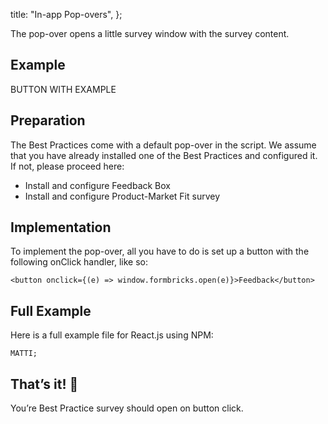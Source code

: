
  title: "In-app Pop-overs",
};

The pop-over opens a little survey window with the survey content.

## Example

BUTTON WITH EXAMPLE

## Preparation

The Best Practices come with a default pop-over in the script. We assume that you have already installed one of the Best Practices and configured it. If not, please proceed here:

- <Link href="/docs/best-practices/feedback-box">Install and configure Feedback Box</Link>
- <Link href="/docs/best-practices/pmf-survey">Install and configure Product-Market Fit survey</Link>

## Implementation

To implement the pop-over, all you have to do is set up a button with the following onClick handler, like so:

```tsx
<button onclick={(e) => window.formbricks.open(e)}>Feedback</button>
```

## Full Example

Here is a full example file for React.js using NPM:

```tsx
MATTI;
```

## That’s it! 🎉

You’re Best Practice survey should open on button click.


